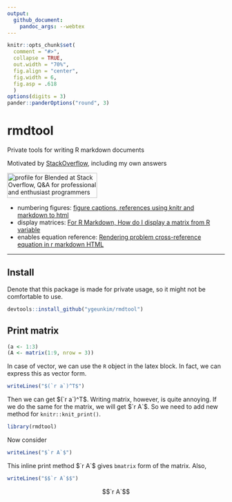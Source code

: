 ```yaml
---
output: 
  github_document:
    pandoc_args: --webtex
---
```


```r
knitr::opts_chunk$set(
  comment = "#>",
  collapse = TRUE,
  out.width = "70%",
  fig.align = "center",
  fig.width = 6,
  fig.asp = .618
  )
options(digits = 3)
pander::panderOptions("round", 3)
```

# rmdtool
Private tools for writing R markdown documents

Motivated by [StackOverflow](https://stackoverflow.com), including my own answers

<a href="https://stackoverflow.com/users/10358660/blended"><img src="https://stackoverflow.com/users/flair/10358660.png" width="208" height="58" alt="profile for Blended at Stack Overflow, Q&amp;A for professional and enthusiast programmers" title="profile for Blended at Stack Overflow, Q&amp;A for professional and enthusiast programmers"></a>

- numbering figures: [figure captions, references using knitr and markdown to html](https://stackoverflow.com/questions/13848137/figure-captions-references-using-knitr-and-markdown-to-html)
- display matrices: [For R Markdown, How do I display a matrix from R variable](https://stackoverflow.com/questions/45591286/for-r-markdown-how-do-i-display-a-matrix-from-r-variable)
- enables equation reference: [Rendering problem cross-reference equation in r markdown HTML](https://stackoverflow.com/questions/55162080/rendering-problem-cross-reference-equation-in-r-markdown-html)

***

## Install

Denote that this package is made for private usage, so it might not be comfortable to use.

```r
devtools::install_github("ygeunkim/rmdtool")
```

## Print matrix

```r
(a <- 1:3)
(A <- matrix(1:9, nrow = 3))
```

In case of vector, we can use the `R` object in the latex block. In fact, we can express this as vector form.

```r
writeLines("$(`r a`)^T$")
```

Then we can get $(`r a`)^T$. Writing matrix, however, is quite annoying. If we do the same for the matrix, we will get $`r A`$. So we need to add new method for `knitr::knit_print()`.

```r
library(rmdtool)
```

Now consider

```r
writeLines("$`r A`$")
```

This inline print method $`r A`$ gives `bmatrix` form of the matrix. Also,

```r
writeLines("$$`r A`$$")
```

$$`r A`$$




